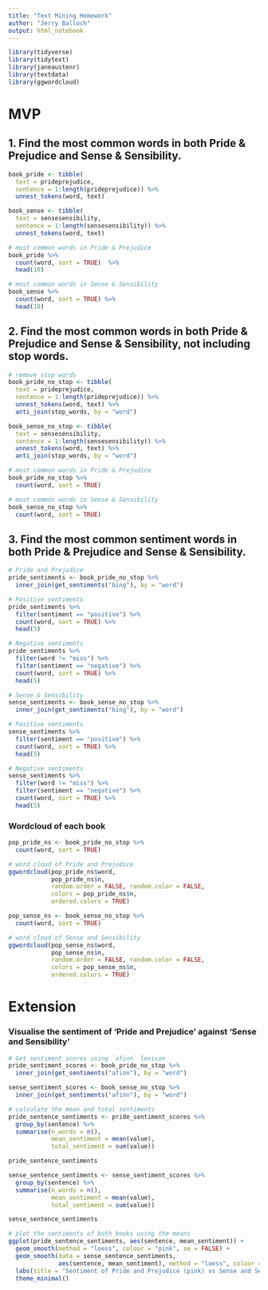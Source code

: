 ```yaml
---
title: "Text Mining Homework"
author: "Jerry Balloch"
output: html_notebook
---
```


```r
library(tidyverse)
library(tidytext)
library(janeaustenr)
library(textdata)
library(ggwordcloud)
```

# MVP

## 1. Find the most common words in both Pride & Prejudice and Sense & Sensibility.

```r
book_pride <- tibble(
  text = prideprejudice,
  sentence = 1:length(prideprejudice)) %>% 
  unnest_tokens(word, text)

book_sense <- tibble(
  text = sensesensibility,
  sentence = 1:length(sensesensibility)) %>% 
  unnest_tokens(word, text)

# most common words in Pride & Prejudice
book_pride %>% 
  count(word, sort = TRUE)  %>%
  head(10)
```
```r
# most common words in Sense & Sensibility
book_sense %>% 
  count(word, sort = TRUE) %>% 
  head(10)
```

## 2. Find the most common words in both Pride & Prejudice and Sense & Sensibility, not including stop words.

```r
# remove stop words
book_pride_no_stop <- tibble(
  text = prideprejudice,
  sentence = 1:length(prideprejudice)) %>% 
  unnest_tokens(word, text) %>% 
  anti_join(stop_words, by = "word") 

book_sense_no_stop <- tibble(
  text = sensesensibility,
  sentence = 1:length(sensesensibility)) %>% 
  unnest_tokens(word, text) %>% 
  anti_join(stop_words, by = "word")

# most common words in Pride & Prejudice
book_pride_no_stop %>% 
  count(word, sort = TRUE)
```
```r
# most common words in Sense & Sensibility
book_sense_no_stop %>% 
  count(word, sort = TRUE) 
```


## 3. Find the most common sentiment words in both Pride & Prejudice and Sense & Sensibility.

```r
# Pride and Prejudice
pride_sentiments <- book_pride_no_stop %>% 
  inner_join(get_sentiments("bing"), by = "word")

# Positive sentiments
pride_sentiments %>% 
  filter(sentiment == "positive") %>% 
  count(word, sort = TRUE) %>% 
  head(5)

# Negative sentiments
pride_sentiments %>% 
  filter(word != "miss") %>% 
  filter(sentiment == "negative") %>% 
  count(word, sort = TRUE) %>% 
  head(5)

# Sense & Sensibility
sense_sentiments <- book_sense_no_stop %>% 
  inner_join(get_sentiments("bing"), by = "word")

# Positive sentiments
sense_sentiments %>% 
  filter(sentiment == "positive") %>% 
  count(word, sort = TRUE) %>% 
  head(5)

# Negative sentiments
sense_sentiments %>% 
  filter(word != "miss") %>% 
  filter(sentiment == "negative") %>% 
  count(word, sort = TRUE) %>% 
  head(5)
```
### Wordcloud of each book

```r
pop_pride_ns <- book_pride_no_stop %>% 
  count(word, sort = TRUE)

# word cloud of Pride and Prejudice
ggwordcloud(pop_pride_ns$word, 
            pop_pride_ns$n, 
            random.order = FALSE, random.color = FALSE, 
            colors = pop_pride_ns$n,
            ordered.colors = TRUE)
```

```r
pop_sense_ns <- book_sense_no_stop %>% 
  count(word, sort = TRUE) 

# word cloud of Sense and Sensibility
ggwordcloud(pop_sense_ns$word, 
            pop_sense_ns$n, 
            random.order = FALSE, random.color = FALSE, 
            colors = pop_sense_ns$n, 
            ordered.colors = TRUE)
```

# Extension

### Visualise the sentiment of 'Pride and Prejudice' against 'Sense and Sensibility'

```r
# Get sentiment scores using `afinn` lexicon
pride_sentiment_scores <- book_pride_no_stop %>% 
  inner_join(get_sentiments("afinn"), by = "word")

sense_sentiment_scores <- book_sense_no_stop %>% 
  inner_join(get_sentiments("afinn"), by = "word")

```

```r
# calculate the mean and total sentiments
pride_sentence_sentiments <- pride_sentiment_scores %>% 
  group_by(sentence) %>% 
  summarise(n_words = n(),
            mean_sentiment = mean(value),
            total_sentiment = sum(value))

pride_sentence_sentiments

sense_sentence_sentiments <- sense_sentiment_scores %>% 
  group_by(sentence) %>% 
  summarise(n_words = n(),
            mean_sentiment = mean(value),
            total_sentiment = sum(value))

sense_sentence_sentiments
```


```r
# plot the sentiments of both books using the means
ggplot(pride_sentence_sentiments, aes(sentence, mean_sentiment)) +
  geom_smooth(method = "loess", colour = "pink", se = FALSE) +
  geom_smooth(data = sense_sentence_sentiments, 
              aes(sentence, mean_sentiment), method = "loess", colour = "purple", se = FALSE) +
  labs(title = "Sentiment of Pride and Prejudice (pink) vs Sense and Sensibility (purple)") +
  theme_minimal()

```


